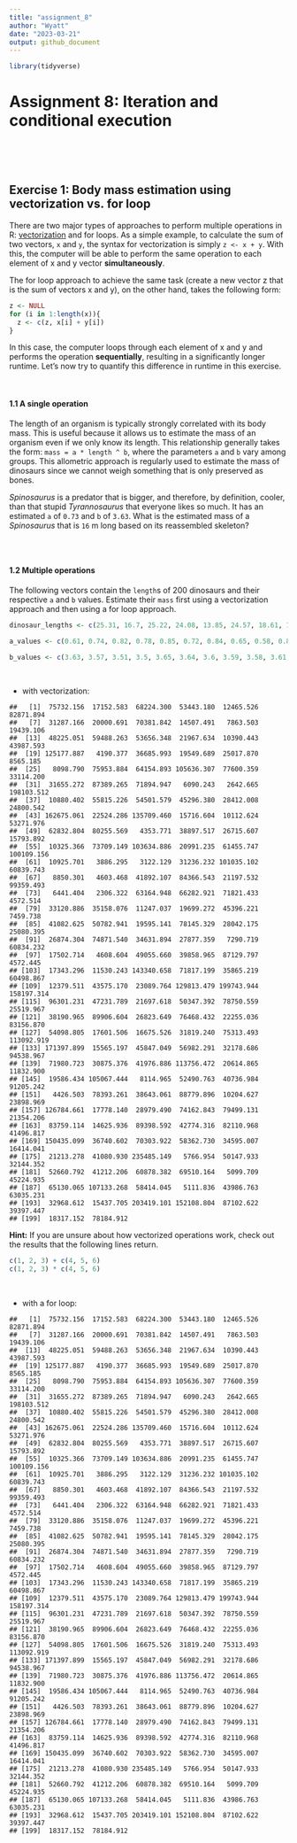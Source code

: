 ```yaml
---
title: "assignment_8"
author: "Wyatt"
date: "2023-03-21"
output: github_document
---
```

``` r
library(tidyverse)
```


Assignment 8: Iteration and conditional execution
================

<br>

<br>

## Exercise 1: Body mass estimation using vectorization vs. for loop

There are two major types of approaches to perform multiple operations
in R:
[vectorization](https://swcarpentry.github.io/r-novice-gapminder/09-vectorization/)
and for loops. As a simple example, to calculate the sum of two vectors,
`x` and `y`, the syntax for vectorization is simply `z <- x + y`. With
this, the computer will be able to perform the same operation to each
element of x and y vector **simultaneously**.

The for loop approach to achieve the same task (create a new vector z
that is the sum of vectors x and y), on the other hand, takes the
following form:

``` r
z <- NULL
for (i in 1:length(x)){
  z <- c(z, x[i] + y[i])
}
```

In this case, the computer loops through each element of x and y and
performs the operation **sequentially**, resulting in a significantly
longer runtime. Let’s now try to quantify this difference in runtime in
this exercise.

<br>

#### 1.1 A single operation

The length of an organism is typically strongly correlated with its body
mass. This is useful because it allows us to estimate the mass of an
organism even if we only know its length. This relationship generally
takes the form: `mass = a * length ^ b`, where the parameters `a` and
`b` vary among groups. This allometric approach is regularly used to
estimate the mass of dinosaurs since we cannot weigh something that is
only preserved as bones.

*Spinosaurus* is a predator that is bigger, and therefore, by
definition, cooler, than that stupid *Tyrannosaurus* that everyone likes
so much. It has an estimated `a` of `0.73` and `b` of `3.63`. What is
the estimated mass of a *Spinosaurus* that is `16` m long based on its
reassembled skeleton?

```r

```

<br>

#### 1.2 Multiple operations

The following vectors contain the `length`s of 200 dinosaurs and their
respective `a` and `b` values. Estimate their `mass` first using a
vectorization approach and then using a for loop approach.

```r
dinosaur_lengths <- c(25.31, 16.7, 25.22, 24.08, 13.85, 24.57, 18.61, 17.79, 26.31, 15.02, 13.42, 16.4, 22.75, 23.68, 21.93, 17.33, 14.74, 21.52, 30.51, 10.98, 20.2, 16.1, 19.1, 13.65, 14.23, 26.76, 25.51, 26.03, 24.89, 18.49, 18.93, 25.46, 23.54, 11.81, 10.66, 30.36, 14.2, 21.34, 21.3, 23.46, 20.77, 17.27, 31, 17.66, 26.02, 16.02, 15.1, 26.05, 22.6, 23.22, 10.35, 21.14, 17.91, 15.35, 13.91, 26.17, 24.89, 16.86, 22.11, 27.07, 14.31, 12.02, 9.82, 19.85, 28.61, 22.57, 13.43, 10.41, 23.26, 22.65, 18.91, 26.58, 12.71, 9.34, 23.97, 22.89, 24.71, 10.73, 20.88, 18.67, 13.26, 16.38, 21.24, 13.39, 21.2, 21.36, 16.49, 26.13, 20.04, 18.9, 16.71, 24.74, 19.98, 18.05, 12.95, 22.64, 16.03, 11.21, 22.48, 20.48, 25.76, 12.01, 17.86, 17.12, 25.34, 22.18, 20.95, 21.17, 14.52, 20.82, 17.87, 27.45, 29.99, 31.3, 24.68, 22.55, 18.13, 18.97, 23.3, 18.66, 19.9, 25.52, 19.89, 24.7, 18.25, 24.53, 23.47, 16.26, 15.08, 19.67, 24.12, 26.03, 29.29, 16.65, 21.55, 22.44, 17.65, 24.67, 23.38, 18.18, 20.5, 25.62, 18.99, 13.3, 16.55, 29.76, 13.74, 25.04, 19.42, 26.29, 10.71, 22.19, 20.03, 23.14, 14.28, 18.93, 27.57, 16.3, 16.05, 23.26, 25.09, 16.97, 22.75, 16.62, 28.7, 20.82, 26.79, 20.75, 28.74, 19.59, 22.94, 24.51, 18.09, 16.91, 16.53, 20.89, 29.85, 12.89, 21.01, 19.41, 23.43, 21.13, 24.58, 23.22, 11.93, 22.36, 22.04, 27.25, 24.24, 11.39, 22.62, 24.38, 21.95, 17, 30.64, 29.53, 25.13, 20.21, 17.51, 26.25)

a_values <- c(0.61, 0.74, 0.82, 0.78, 0.85, 0.72, 0.84, 0.65, 0.58, 0.82, 0.78, 0.8, 0.69, 0.65, 0.75, 0.72, 0.7, 0.7, 0.65, 0.77, 0.67, 0.86, 0.63, 0.6, 0.67, 0.57, 0.63, 0.72, 0.78, 0.91, 0.67, 0.81, 0.73, 0.8, 0.54, 0.77, 0.86, 0.81, 0.9, 0.68, 0.58, 0.8, 0.72, 0.67, 0.84, 0.63, 0.82, 0.61, 0.74, 0.83, 0.88, 0.66, 0.8, 0.72, 0.75, 0.58, 0.78, 0.76, 0.76, 0.77, 0.91, 0.57, 0.73, 0.87, 0.78, 0.72, 0.73, 0.89, 0.52, 0.87, 0.7, 0.67, 0.7, 0.81, 0.75, 0.7, 0.79, 0.83, 0.57, 0.88, 0.79, 0.77, 0.83, 0.69, 0.69, 0.91, 0.86, 0.66, 0.67, 0.88, 0.78, 0.82, 0.72, 0.86, 0.8, 0.69, 0.7, 0.68, 0.71, 0.83, 0.8, 0.64, 0.68, 0.51, 0.78, 0.8, 0.71, 0.73, 0.88, 0.83, 0.76, 0.95, 0.84, 0.75, 0.85, 0.79, 0.64, 0.94, 0.83, 0.64, 0.83, 0.8, 0.62, 0.79, 0.72, 0.8, 0.63, 0.79, 0.88, 0.64, 0.77, 0.85, 0.93, 0.85, 0.9, 0.83, 0.88, 0.95, 0.64, 0.78, 0.82, 0.77, 0.53, 0.96, 0.78, 0.66, 0.76, 0.69, 0.74, 0.64, 0.79, 1.05, 0.59, 0.82, 0.73, 0.64, 0.8, 0.86, 0.95, 0.95, 0.64, 0.87, 0.75, 0.59, 0.73, 0.7, 0.7, 0.8, 0.79, 0.75, 0.76, 0.64, 0.77, 0.64, 0.78, 0.75, 0.85, 0.75, 0.87, 0.72, 0.7, 0.62, 0.64, 0.79, 0.63, 0.71, 0.79, 0.66, 0.86, 0.93, 0.39, 0.62, 0.73, 0.7, 0.69, 0.7, 0.72, 0.81, 0.77, 0.57)

b_values <- c(3.63, 3.57, 3.51, 3.5, 3.65, 3.64, 3.6, 3.59, 3.58, 3.61, 3.55, 3.61, 3.57, 3.61, 3.62, 3.62, 3.57, 3.6, 3.56, 3.59, 3.63, 3.61, 3.59, 3.66, 3.54, 3.59, 3.56, 3.65, 3.58, 3.6, 3.66, 3.58, 3.64, 3.62, 3.59, 3.65, 3.56, 3.64, 3.6, 3.52, 3.56, 3.63, 3.59, 3.63, 3.68, 3.65, 3.47, 3.49, 3.64, 3.65, 3.64, 3.6, 3.61, 3.66, 3.62, 3.6, 3.67, 3.62, 3.65, 3.57, 3.53, 3.55, 3.66, 3.51, 3.51, 3.64, 3.62, 3.65, 3.59, 3.68, 3.51, 3.63, 3.59, 3.56, 3.57, 3.66, 3.56, 3.63, 3.61, 3.62, 3.7, 3.63, 3.57, 3.58, 3.6, 3.57, 3.58, 3.58, 3.55, 3.49, 3.71, 3.56, 3.6, 3.59, 3.56, 3.65, 3.65, 3.65, 3.58, 3.57, 3.57, 3.57, 3.52, 3.53, 3.75, 3.68, 3.56, 3.71, 3.57, 3.58, 3.58, 3.57, 3.64, 3.56, 3.63, 3.53, 3.6, 3.7, 3.64, 3.62, 3.59, 3.59, 3.57, 3.58, 3.56, 3.61, 3.6, 3.59, 3.63, 3.63, 3.61, 3.62, 3.59, 3.49, 3.53, 3.58, 3.66, 3.59, 3.69, 3.65, 3.59, 3.67, 3.59, 3.64, 3.61, 3.53, 3.54, 3.49, 3.68, 3.63, 3.64, 3.62, 3.7, 3.69, 3.59, 3.58, 3.61, 3.56, 3.72, 3.58, 3.64, 3.57, 3.72, 3.6, 3.49, 3.63, 3.55, 3.58, 3.62, 3.63, 3.65, 3.57, 3.7, 3.59, 3.64, 3.59, 3.69, 3.5, 3.6, 3.61, 3.56, 3.64, 3.58, 3.62, 3.63, 3.56, 3.66, 3.63, 3.49, 3.54, 3.73, 3.61, 3.47, 3.53, 3.68, 3.63, 3.63, 3.59, 3.52, 3.62)
```

<br>

- with vectorization:

<!-- -->

    ##   [1]  75732.156  17152.583  68224.300  53443.180  12465.526  82871.894
    ##   [7]  31287.166  20000.691  70381.842  14507.491   7863.503  19439.106
    ##  [13]  48225.051  59488.263  53656.348  21967.634  10390.443  43987.593
    ##  [19] 125177.887   4190.377  36685.993  19549.689  25017.870   8565.185
    ##  [25]   8098.790  75953.884  64154.893 105636.307  77600.359  33114.200
    ##  [31]  31655.272  87389.265  71894.947   6090.243   2642.665 198103.512
    ##  [37]  10880.402  55815.226  54501.579  45296.380  28412.008  24800.542
    ##  [43] 162675.061  22524.286 135709.460  15716.604  10112.624  53271.976
    ##  [49]  62832.804  80255.569   4353.771  38897.517  26715.607  15793.892
    ##  [55]  10325.366  73709.149 103634.886  20991.235  61455.747 100109.156
    ##  [61]  10925.701   3886.295   3122.129  31236.232 101035.102  60839.743
    ##  [67]   8850.301   4603.468  41892.107  84366.543  21197.532  99359.493
    ##  [73]   6441.404   2306.322  63164.948  66282.921  71821.433   4572.514
    ##  [79]  33120.886  35158.076  11247.037  19699.272  45396.221   7459.738
    ##  [85]  41082.625  50782.941  19595.141  78145.329  28042.175  25080.395
    ##  [91]  26874.304  74871.540  34631.894  27877.359   7290.719  60834.232
    ##  [97]  17502.714   4608.604  49055.660  39858.965  87129.797   4572.445
    ## [103]  17343.296  11530.243 143340.658  71817.199  35865.219  60498.867
    ## [109]  12379.511  43575.170  23089.764 129813.479 199743.944 158197.314
    ## [115]  96301.231  47231.789  21697.618  50347.392  78750.559  25519.967
    ## [121]  38190.965  89906.604  26823.649  76468.432  22255.036  83156.870
    ## [127]  54098.805  17601.506  16675.526  31819.240  75313.493 113092.919
    ## [133] 171397.899  15565.197  45847.049  56982.291  32178.686  94538.967
    ## [139]  71980.723  30875.376  41976.886 113756.472  20614.865  11832.900
    ## [145]  19586.434 105067.444   8114.965  52490.763  40736.984  91205.242
    ## [151]   4426.503  78393.261  38643.061  88779.896  10204.627  23898.969
    ## [157] 126784.661  17778.140  28979.490  74162.843  79499.131  21354.206
    ## [163]  83759.114  14625.936  89398.592  42774.316  82110.968  41496.817
    ## [169] 150435.099  36740.602  70303.922  58362.730  34595.007  16414.041
    ## [175]  21213.278  41080.930 235485.149   5766.954  50147.933  32144.352
    ## [181]  52660.792  41212.206  60878.382  69510.164   5099.709  45224.935
    ## [187]  65130.065 107133.268  58414.045   5111.836  43986.763  63035.231
    ## [193]  32968.612  15437.705 203419.101 152108.804  87102.622  39397.447
    ## [199]  18317.152  78184.912

**Hint:** If you are unsure about how vectorized operations work, check
out the results that the following lines return.

``` r
c(1, 2, 3) + c(4, 5, 6)
c(1, 2, 3) * c(4, 5, 6)
```

<br>

- with a for loop:

<!-- -->

    ##   [1]  75732.156  17152.583  68224.300  53443.180  12465.526  82871.894
    ##   [7]  31287.166  20000.691  70381.842  14507.491   7863.503  19439.106
    ##  [13]  48225.051  59488.263  53656.348  21967.634  10390.443  43987.593
    ##  [19] 125177.887   4190.377  36685.993  19549.689  25017.870   8565.185
    ##  [25]   8098.790  75953.884  64154.893 105636.307  77600.359  33114.200
    ##  [31]  31655.272  87389.265  71894.947   6090.243   2642.665 198103.512
    ##  [37]  10880.402  55815.226  54501.579  45296.380  28412.008  24800.542
    ##  [43] 162675.061  22524.286 135709.460  15716.604  10112.624  53271.976
    ##  [49]  62832.804  80255.569   4353.771  38897.517  26715.607  15793.892
    ##  [55]  10325.366  73709.149 103634.886  20991.235  61455.747 100109.156
    ##  [61]  10925.701   3886.295   3122.129  31236.232 101035.102  60839.743
    ##  [67]   8850.301   4603.468  41892.107  84366.543  21197.532  99359.493
    ##  [73]   6441.404   2306.322  63164.948  66282.921  71821.433   4572.514
    ##  [79]  33120.886  35158.076  11247.037  19699.272  45396.221   7459.738
    ##  [85]  41082.625  50782.941  19595.141  78145.329  28042.175  25080.395
    ##  [91]  26874.304  74871.540  34631.894  27877.359   7290.719  60834.232
    ##  [97]  17502.714   4608.604  49055.660  39858.965  87129.797   4572.445
    ## [103]  17343.296  11530.243 143340.658  71817.199  35865.219  60498.867
    ## [109]  12379.511  43575.170  23089.764 129813.479 199743.944 158197.314
    ## [115]  96301.231  47231.789  21697.618  50347.392  78750.559  25519.967
    ## [121]  38190.965  89906.604  26823.649  76468.432  22255.036  83156.870
    ## [127]  54098.805  17601.506  16675.526  31819.240  75313.493 113092.919
    ## [133] 171397.899  15565.197  45847.049  56982.291  32178.686  94538.967
    ## [139]  71980.723  30875.376  41976.886 113756.472  20614.865  11832.900
    ## [145]  19586.434 105067.444   8114.965  52490.763  40736.984  91205.242
    ## [151]   4426.503  78393.261  38643.061  88779.896  10204.627  23898.969
    ## [157] 126784.661  17778.140  28979.490  74162.843  79499.131  21354.206
    ## [163]  83759.114  14625.936  89398.592  42774.316  82110.968  41496.817
    ## [169] 150435.099  36740.602  70303.922  58362.730  34595.007  16414.041
    ## [175]  21213.278  41080.930 235485.149   5766.954  50147.933  32144.352
    ## [181]  52660.792  41212.206  60878.382  69510.164   5099.709  45224.935
    ## [187]  65130.065 107133.268  58414.045   5111.836  43986.763  63035.231
    ## [193]  32968.612  15437.705 203419.101 152108.804  87102.622  39397.447
    ## [199]  18317.152  78184.912

<br>















